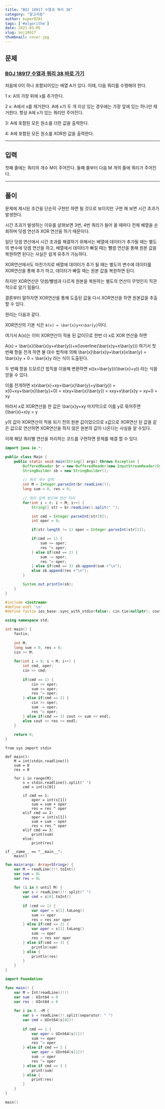 ---
title: "BOJ 18917 수열과 쿼리 38"
category: "알고리즘"
author: kuper0201
tags: ['#algorithm']
date: 2021-03-05
slug: boj18917
thumbnail: cover.jpg
---


## 문제

### <a href="https://boj.kr/18917" target="_blank">BOJ 18917 수열과 쿼리 38 바로 가기</a>

처음에 0이 하나 포함되어있는 배열 A가 있다. 이때, 다음 쿼리를 수행해야 한다.

1 x: A의 가장 뒤에 x를 추가한다.

2 x: A에서 x를 제거한다. A에 x가 두 개 이상 있는 경우에는 가장 앞에 있는 하나만 제거한다. 항상 A에 x가 있는 쿼리만 주어진다.

3: A에 포함된 모든 원소를 더한 값을 출력한다.

4: A에 포함된 모든 원소를 XOR한 값을 출력한다.

---

## 입력

첫째 줄에는 쿼리의 개수 M이 주어진다. 둘째 줄부터 다음 M 개의 줄에 쿼리가 주어진다.

---

## 풀이

문제에 제시된 조건을 단순히 구현만 하면 될 것으로 보이지만 구현 해 보면 시간 초과가 발생한다.

시간 초과가 발생하는 이유를 살펴보면 3번, 4번 쿼리가 들어 올 때마다 전체 배열을 순회하며 덧셈 연산과 XOR 연산을 하기 때문이다.

일단 덧셈 연산에서 시간 초과를 해결하기 위해서는 배열에 데이터가 추가될 때는 별도의 변수에 덧셈 연산을 하고, 배열에서 데이터가 빠질 때는 뺄셈 연산을 통해 원본 값을 복원하면 된다는 사실은 쉽게 유추가 가능하다.

XOR연산에서도 마찬가지로 배열에 데이터가 추가 될 때는 별도의 변수에 데이터를 XOR연산을 통해 추가 하고, 데이터가 빠질 때는 원본 값을 복원하면 된다.

하지만 XOR연산은 덧셈/뺄셈과 다르게 원본을 복원하는 별도의 연산이 무엇인지 직관적으로 알기 힘들다.

결론부터 말하자면 XOR연산을 통해 도출된 값을 다시 XOR연산을 하면 원본값을 추출 할 수 있다.

원리는 다음과 같다.

XOR연산의 기본 식은
`A(x) = \bar{x}y+x\bar{y}`이다.

여기서 A(x)는 이미 XOR연산이 적용 된 값이므로 한번 더 x로 XOR 연산을 하면

A(x) = \bar{x}(\bar{x}y+x\bar{y})+x(\overline{\bar{x}y+x\bar{y}})
여기서 첫 번째 항을 전개 하면 불 대수 법칙에 의해
\bar{x}\bar{x}y+\bar{x}x\bar{y} = \bar{x}y + 0 = \bar{x}y
라는 식이 도출된다.

두 번째 항을 드모르간 법칙을 이용해 변환하면
x((x+\bar{y})(\bar{x}+y)) 라는 식을 얻을 수 있다.

이를 전개하면
x(x\bar{x}+xy+\bar{x}\bar{y}+y\bar{y}) = x(0+xy+\bar{x}\bar{y}+0) = x(xy+\bar{x}\bar{y}) = xxy+x\bar{x}y = xy+0 = xy

따라서 x로 XOR연산을 한 값은 \bar{x}y+xy
마지막으로 이를 y로 묶어주면 (\bar{x}+x)y = y

y의 값이 XOR연산이 적용 되기 전의 원본 값이었으므로 x값으로 XOR연산 된 값을 같은 값으로 연산하면 XOR연산을 하지 않은 원본의 값이 나온다는 사실을 알 수있다.
	
이제 해당 쿼리별 연산을 처리하는 코드를 구현하면 문제를 해결 할 수 있다.

```java
import java.io.*;

public class Main {
    public static void main(String[] args) throws Exception {
        BufferedReader br = new BufferedReader(new InputStreamReader(System.in));
        StringBuilder sb = new StringBuilder();
        
		// 쿼리 개수 입력
        int M = Integer.parseInt(br.readLine());
        long sum = 0, res = 0;
		
		// 쿼리 입력 받으며 연산 처리
        for(int i = 0; i < M; i++) {
            String[] str = br.readLine().split(" ");

            int cmd = Integer.parseInt(str[0]);
            int oper = 0;

            if(str.length != 1) oper = Integer.parseInt(str[1]);

            if(cmd == 1) {
                sum += oper;
                res ^= oper;
            } else if(cmd == 2) {
                sum -= oper;
                res ^= oper;
            } else if(cmd == 3) sb.append(sum +"\n");
            else sb.append(res +"\n");
        }

        System.out.println(sb);
    }
}
```

```cpp
#include <iostream>
#define endl '\n'
#define fastio ios_base::sync_with_stdio(false); cin.tie(nullptr); cout.tie(nullptr)

using namespace std;

int main() {
	fastio;
	
	int M;
	long sum = 0, res = 0;
	cin >> M;
	
	for(int i = 0; i < M; i++) {
		int cmd, oper;
		cin >> cmd;
		
		if(cmd == 1) {
			cin >> oper;
			sum += oper;
			res ^= oper;
		} else if(cmd == 2) {
			cin >> oper;
			sum -= oper;
			res ^= oper;
		} else if(cmd == 3) cout << sum << endl;
		else cout << res << endl;
	}
	
	return 0;
}
```

```python3
from sys import stdin

def main():
    M = int(stdin.readline())
    sum = 0
    res = 0
    
    for i in range(M):
        s = stdin.readline().split(' ')
        cmd = int(s[0])
        
        if cmd == 1:
            oper = int(s[1])
            sum = sum + oper
            res = res ^ oper
        elif cmd == 2:
            oper = int(s[1])
            sum = sum - oper
            res = res ^ oper
        elif cmd == 3:
            print(sum)
        else:
            print(res)
            
if __name__ == "__main__":
    main()
```

```kotlin
fun main(args: Array<String>) {
    var M = readLine()!!.toInt()
    var sum = 0L
    var res = 0L
    
    for (i in 0 until M) {
        var s = readLine()!!.split(" ")
        var cmd = s[0].toInt()
        
        if (cmd == 1) {
            var oper = s[1].toLong()
            sum += oper
            res = res xor oper
        } else if(cmd == 2) {
            var oper = s[1].toLong()
            sum -= oper
            res = res xor oper
        } else if(cmd == 3) {
            println(sum)
        } else {
            println(res)
        }
    }
}
```

```swift
import Foundation

func main() {
    var M = Int(readLine()!)!
    var sum : UInt64 = 0
    var res : UInt64 = 0
    
    for i in 0..<M {
        var s = readLine()!.split(separator: " ")
        var cmd = UInt64(s[0])!
        
        if cmd == 1 {
            var oper = UInt64(s[1])!
            sum += oper
            res ^= oper
        } else if cmd == 2 {
            var oper = UInt64(s[1])!
            sum -= oper
            res ^= oper
        } else if cmd == 3 {
            print(sum)
        } else {
            print(res)
        }
    }
}

main()
```
